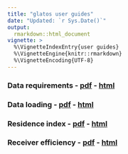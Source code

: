 ```yaml
---
title: "glatos user guides"
date: "Updated: `r Sys.Date()`"
output: 
  rmarkdown::html_document
vignette: >
  %\VignetteIndexEntry{user guides}
  %\VignetteEngine{knitr::rmarkdown}
  %\VignetteEncoding{UTF-8}
---
```



### Data requirements - [pdf](./data_requirements.pdf) \- [html](./data_requirements.html)
### Data loading - [pdf](./data_loading.pdf) \- [html](./data_loading.html)
### Residence index - [pdf](./residence_index.pdf) \- [html](./residence_index.html)
### Receiver efficiency - [pdf](./receiver_efficiency.pdf) \- [html](./receiver_efficiency.html)
